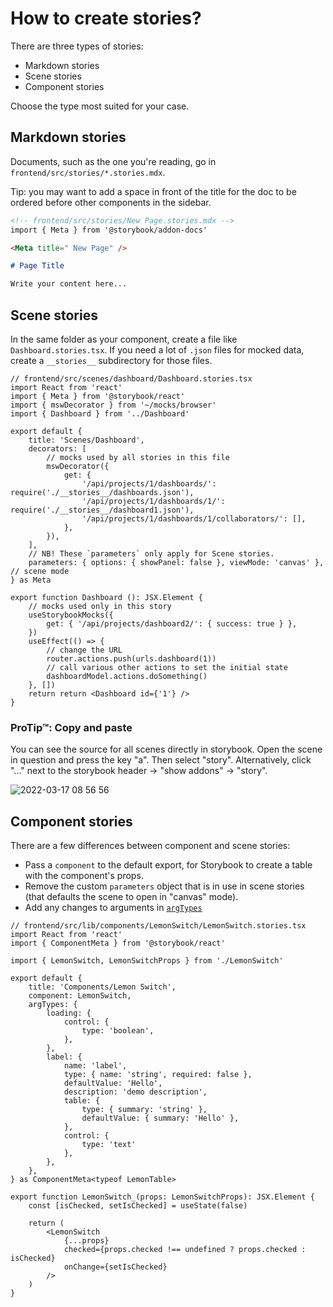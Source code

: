 
<Meta title=" How to create stories?" />

# How to create stories?

There are three types of stories:

- Markdown stories
- Scene stories
- Component stories

Choose the type most suited for your case.

## Markdown stories

Documents, such as the one you're reading, go in `frontend/src/stories/*.stories.mdx`.

Tip: you may want to add a space in front of the title for the doc to be ordered before other components in the sidebar.

```md
<!-- frontend/src/stories/New Page.stories.mdx -->
import { Meta } from '@storybook/addon-docs'

<Meta title=" New Page" />

# Page Title

Write your content here...
```


## Scene stories

In the same folder as your component, create a file like `Dashboard.stories.tsx`. If you need a lot of `.json`
files for mocked data, create a `__stories__` subdirectory for those files.

```tsx
// frontend/src/scenes/dashboard/Dashboard.stories.tsx
import React from 'react'
import { Meta } from '@storybook/react'
import { mswDecorator } from '~/mocks/browser'
import { Dashboard } from '../Dashboard'

export default {
    title: 'Scenes/Dashboard',
    decorators: [
        // mocks used by all stories in this file
        mswDecorator({
            get: {
                '/api/projects/1/dashboards/': require('./__stories__/dashboards.json'),
                '/api/projects/1/dashboards/1/': require('./__stories__/dashboard1.json'),
                '/api/projects/1/dashboards/1/collaborators/': [],
            },
        }),
    ],
    // NB! These `parameters` only apply for Scene stories.
    parameters: { options: { showPanel: false }, viewMode: 'canvas' }, // scene mode
} as Meta

export function Dashboard (): JSX.Element {
    // mocks used only in this story
    useStorybookMocks({
        get: { '/api/projects/dashboard2/': { success: true } },
    })
    useEffect(() => {
        // change the URL
        router.actions.push(urls.dashboard(1))
        // call various other actions to set the initial state
        dashboardModel.actions.doSomething()
    }, [])
    return return <Dashboard id={'1'} />
}
```

### ProTip™: Copy and paste

You can see the source for all scenes directly in storybook. Open the scene in question and press the key "a". Then select "story".
Alternatively, click "..." next to the storybook header -> "show addons" -> "story".

![2022-03-17 08 56 56](https://user-images.githubusercontent.com/53387/158762995-7aa4c77f-64a8-42b0-b9d2-a2c0208b2a06.gif)

## Component stories

There are a few differences between component and scene stories:

- Pass a `component` to the default export, for Storybook to create a table with the component's props.
- Remove the custom `parameters` object that is in use in scene stories (that defaults the scene to open in "canvas" mode).
- Add any changes to arguments in [`argTypes`](https://storybook.js.org/docs/react/api/argtypes)

```tsx
// frontend/src/lib/components/LemonSwitch/LemonSwitch.stories.tsx
import React from 'react'
import { ComponentMeta } from '@storybook/react'

import { LemonSwitch, LemonSwitchProps } from './LemonSwitch'

export default {
    title: 'Components/Lemon Switch',
    component: LemonSwitch,
    argTypes: {
        loading: {
            control: {
                type: 'boolean',
            },
        },
        label: {
            name: 'label',
            type: { name: 'string', required: false },
            defaultValue: 'Hello',
            description: 'demo description',
            table: {
                type: { summary: 'string' },
                defaultValue: { summary: 'Hello' },
            },
            control: {
                type: 'text'
            },
        },
    },
} as ComponentMeta<typeof LemonTable>

export function LemonSwitch_(props: LemonSwitchProps): JSX.Element {
    const [isChecked, setIsChecked] = useState(false)

    return (
        <LemonSwitch
            {...props}
            checked={props.checked !== undefined ? props.checked : isChecked}
            onChange={setIsChecked}
        />
    )
}
```
